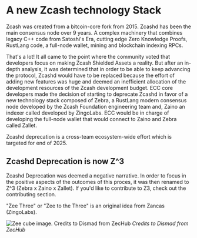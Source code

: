 # A new Zcash technology Stack 
Zcash was created from a bitcoin-core fork from 2015. Zcashd has been the 
main consensus node over 9 years. A complex machinery that combines legacy 
C++ code from Satoshi's Era, cutting edge Zero Knowledge Proofs, RustLang
code, a full-node wallet, mining and blockchain indexing RPCs. 

That's a lot! It all came to the point where the community voted that developers
focus on making Zcash Shielded Assets a reality. But after an in-depth analysis,
it was determined that in order to be able to keep advancing the protocol, Zcashd
would have to be replaced because the effort of adding new features was huge and 
deemed an inefficient allocation of the development resources of the Zcash 
development budget.  ECC core developers made the decision of starting to 
deprecate Zcashd in favor of a new technology stack composed of Zebra, a RustLang
modern consensus node  developed by the Zcash Foundation engineering team and, 
Zaino an indexer called developed by ZingoLabs. ECC would be in charge of 
developing the full-node wallet that would connect to Zaino and Zebra called 
Zallet.

Zcashd deprecation is a cross-team ecosystem-wide effort which is targeted for
end of 2025. 

## Zcashd Deprecation is now Z^3

Zcashd Deprecation was deemed a negative narrative. In order to focus in the 
positive aspects of the outcomes of this proces, it was then renamed to 
Z^3 (Zebra x Zaino x Zallet). If you'd like to contribute to Z3, check out the 
contributing section.

"Zee Three" or "Zee to the Three" is an original idea from Zancas (ZingoLabs).

![Zee cube image. Credits to Dismad from ZecHub](/assets/z-cubed.jpg)
_Credits to Dismad from ZecHub_
